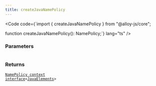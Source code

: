 ```yaml
---
title: createJavaNamePolicy
---
```







<Code code={`import { createJavaNamePolicy } from "@alloy-js/core";

function createJavaNamePolicy(): NamePolicy<JavaElements>;`} lang="ts" />

### Parameters

<table>
  
</table>



### Returns

<code><a href="../../../core/contexts/namepolicy/">NamePolicy context interface</a>&lt;<a href="../../types/javaelements/">JavaElements</a>></code>








